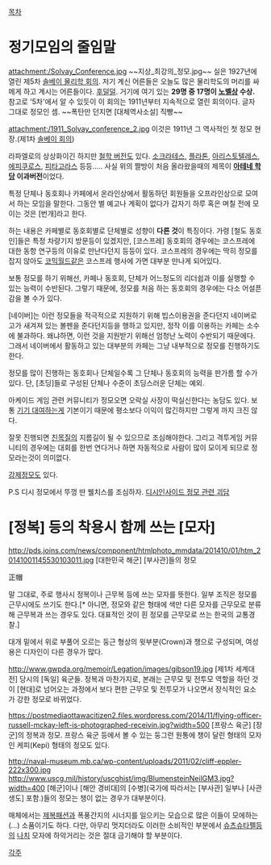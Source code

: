 [[목차]]

= 정기모임의 줄임말 =

attachment:/Solvay_Conference.jpg
~~지상_최강의_정모.jpg~~ 실은 1927년에 열린 제5차 [[솔베이 회의|솔베이 물리학 회의]]. 저기 계신 어른들은 오늘도 많은 물리학도의 머리를 싸메게 하고 계시는 어른들이다. [[후덜덜]]. 거기에 여기 있는 '''29명 중 17명이 [[노벨상]] 수상.''' 참고로 '5차'에서 알 수 있듯이 이 회의는 1911년부터 지속적으로 열린 회의이다. 글자 그대로 정모인 셈. ~~폭탄만 던지면 [대체역사소설] 직빵~~

attachment:/1911_Solvay_conference_2.jpg
이것은 1911년 그 역사적인 첫 정모 현장.(제1차 [[솔베이 회의]])

라파엘로의 상상화이긴 하지만 [[아테네 학당|철학 버전]]도 있다. [[소크라테스]], [[플라톤]], [[아리스토텔레스]], [[에피쿠로스]], [[피타고라스]] 등등.....
사실 위의 짤방이 처음 올라왔을때의 제목이 '''[[아테네 학당]] 이과버전'''이었다.


특정 단체나 동호회나 카페에서 온라인상에서 활동하던 회원들을 오프라인상으로 모여서 하는 모임을 말한다. 그동안 별 예고나 계획이 없다가 갑자기 하루 혹은 며칠 전에 모이는 것은 [번개]라고 한다.

하는 내용은 카페별로 동호회별로 단체별로 성향이 '''다른 것'''이 특징이다. 가령 [철도 동호인]들은 특정 차량기지 방문등이 있겠지만, [코스프레] 동호회의 경우에는 코스프레에 대한 동항 연구등의 이유로 만난다던지 등등이 있다. 코스프레의 경우에는 딱히 정모를 잡지 않아도 [[코믹월드]]같은 코스프레 행사에 가면 대부분 만나게 되어있다.

보통 정모를 하기 위해선, 카페나 동호회, 단체가 어느정도의 리더쉽과 이를 실행할 수 있는 능력이 수반된다. 그렇기 때문에, 정모를 처음 하는 동호회의 경우에는 다소 어설픈 감을 볼 수가 있다. 

[네이버]는 이런 정모들을 적극적으로 지원하기 위해 빕스이용권을 준다던지 네이버로고가 새겨져 있는 볼펜을 준다던지등을 행하고 있지만, 정작 이를 이용하는 카페는 소수에 불과하다. 왜냐하면, 이런 것을 지원받기 위해선 엄청난 노력이 수반되기 때문에다. 그래서 네이버에서 활동하고 있는 대부분의 카페는 그냥 내부적으로 정모를 진행하기도 한다.

정모를 많이 진행하는 동호회나 단체일수록 그 단체나 동호회의 능력을 판가름 할 수가 있다. 단, [초딩]들로 구성된 단체나 수준이 초딩스러운 단체는 예외.

아케이드 게임 관련 커뮤니티가 정모오면 오락실 사장이 떡실신한다는 농담도 있다. 보통 [[기기 대여]]하는게 기본이기 때문에 평소보다 이익이 많긴하지만 그렇게 까지 크진 않다.

잘못 진행되면 [[친목질]]의 지름길이 될 수 있으므로 조심해야한다. 그리고 격투게임 커뮤니티의 경우에는 대회를 한번 연다거나 하면 자동적으로 사람이 많이 모이게 되므로 정모라는것이 의미없다.

[[강제정모]]도 있다.

P.S 디시 정모에서 뚜껑 딴 웰치스를 조심하자. [[디시인사이드 정모 관련 괴담]]


= [정복] 등의 착용시 함께 쓰는 [모자] =
http://pds.joins.com/news/component/htmlphoto_mmdata/201410/01/htm_20141001145530103011.jpg
[대한민국 해군] [부사관]들의 정모


正帽

말 그대로, 주로 행사시 정복이나 근무복 등에 쓰는 모자를 뜻한다. 일부 조직은 정모를 근무시에도 쓰기도 한다.[* 아니면, 정모와 같은 형태에 색만 다른 모자를 근무모로 분류해 근무복과 쓰는 경우도 있다. 대표적인 것이 흰 정모를 근무모로 쓰는 한국의 교통경찰.]

대개 밑에서 위로 부풀어 오르는 둥근 형상의 윗부분(Crown)과 챙으로 구성되며, 여성용은 디자인이 다른 경우가 많다.


http://www.gwpda.org/memoir/Legation/images/gibson19.jpg
[제1차 세계대전] 당시의 [독일] 육군들. 정복과 마찬가지로, 본래는 근무모 및 전투모 역할을 하던 것이 [현대]로 넘어오는 과정에서 보다 편한 근무모 및 전투모가 나오면서 장식적인 요소가 강한 정모로 바뀌었다.


https://postmediaottawacitizen2.files.wordpress.com/2014/11/flying-officer-russell-mckay-left-is-photographed-receivin.jpg?width=500
[프랑스 육군] [장군]의 정복과 정모. 프랑스 육군 등에서 볼 수 있는 둥그런 원통에 챙이 달린 형태의 모자인 케피(Kepi) 형태의 정모도 있다.


http://naval-museum.mb.ca/wp-content/uploads/2011/02/cliff-eppler-222x300.jpg
http://www.uscg.mil/history/uscghist/img/BlumensteinNeilGM3.jpg?width=400
[해군]이나 [해안 경비대]의 [수병](국가에 따라서는 [부사관] 일부나 [사관생도] 포함.)들의 정모는 챙이 없는 경우가 대부분이다.

매체에서는 [[제복]]패션과 폭풍간지의 시너지를 일으키는 모습으로 많은 이들이 모에하는(…) 소품이기도 하다. 다만, 아무리 멋지더라도 이러한 소비적인 부분에서 [[슈츠슈타펠]]등의 [[나치]] 모자에 하악거리는 것은 절대 금기해야 할 부분이다.

[[각주]]

